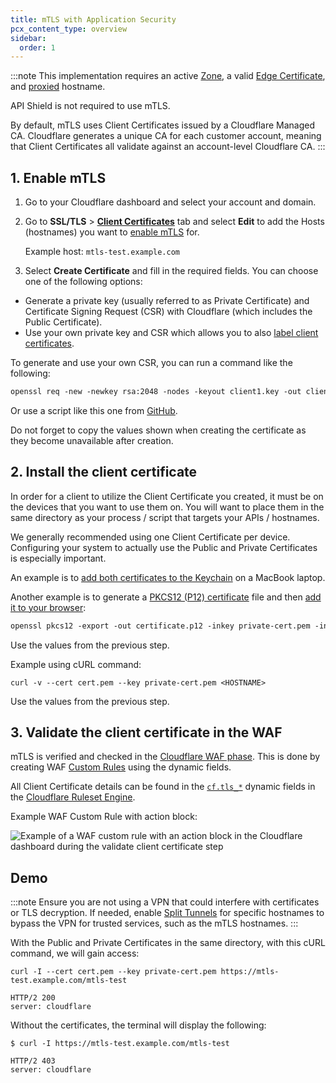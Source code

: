 ```yaml
---
title: mTLS with Application Security
pcx_content_type: overview
sidebar:
  order: 1
---
```


:::note
This implementation requires an active [Zone](/fundamentals/setup/accounts-and-zones/#zones), a valid [Edge Certificate](/ssl/edge-certificates/), and [proxied](/dns/manage-dns-records/reference/proxied-dns-records/) hostname. <br />

API Shield is not required to use mTLS. <br />

By default, mTLS uses Client Certificates issued by a Cloudflare Managed CA. Cloudflare generates a unique CA for each customer account, meaning that Client Certificates all validate against an account-level Cloudflare CA.
:::

## 1. Enable mTLS

1. Go to your Cloudflare dashboard and select your account and domain.
2. Go to **SSL/TLS** > **[Client Certificates](/ssl/client-certificates/)** tab and select **Edit** to add the Hosts (hostnames) you want to [enable mTLS](/ssl/client-certificates/enable-mtls/) for. 

    Example host: `mtls-test.example.com`

3. Select **Create Certificate** and fill in the required fields. You can choose one of the following options:

- Generate a private key (usually referred to as Private Certificate) and Certificate Signing Request (CSR) with Cloudflare (which includes the Public Certificate).
- Use your own private key and CSR which allows you to also [label client certificates](/ssl/client-certificates/label-client-certificate/).

To generate and use your own CSR, you can run a command like the following:

```txt
openssl req -new -newkey rsa:2048 -nodes -keyout client1.key -out client1.csr -subj '/C=GB/ST=London/L=London/O=Organization/CN=CommonName'
```

Or use a script like this one from [GitHub](https://github.com/erfianugrah/rootcatest/blob/main/fullgenerator.py).

Do not forget to copy the values shown when creating the certificate as they become unavailable after creation.

## 2. Install the client certificate

In order for a client to utilize the Client Certificate you created, it must be on the devices that you want to use them on. You will want to place them in the same directory as your process / script that targets your APIs / hostnames.

We generally recommended using one Client Certificate per device. Configuring your system to actually use the Public and Private Certificates is especially important.

An example is to [add both certificates to the Keychain](https://support.apple.com/en-gb/guide/keychain-access/kyca2431/mac) on a MacBook laptop. 

Another example is to generate a [PKCS12 (P12) certificate](https://en.wikipedia.org/wiki/PKCS_12) file and then [add it to your browser](https://www.ibm.com/docs/en/engineering-lifecycle-management-suite/lifecycle-management/7.0.2?topic=dashboards-importing-certificates-configuring-browsers):

```txt
openssl pkcs12 -export -out certificate.p12 -inkey private-cert.pem -in cert.pem
```

Use the values from the previous step.

Example using cURL command:

```cURL
curl -v --cert cert.pem --key private-cert.pem <HOSTNAME>
```

Use the values from the previous step.

## 3. Validate the client certificate in the WAF

mTLS is verified and checked in the [Cloudflare WAF phase](/waf/reference/phases/). This is done by creating WAF [Custom Rules](/waf/custom-rules/) using the dynamic fields.

All Client Certificate details can be found in the [`cf.tls_*`](/ruleset-engine/rules-language/fields/dynamic-fields/#cftls_cipher) dynamic fields in the [Cloudflare Ruleset Engine](/ruleset-engine/).

Example WAF Custom Rule with action block:

![Example of a WAF custom rule with an action block in the Cloudflare dashboard during the validate client certificate step](~/assets/images/learning-paths/mtls/waf-custom-rule-action-block.png)

## Demo

:::note
Ensure you are not using a VPN that could interfere with certificates or TLS decryption. If needed, enable [Split Tunnels](/cloudflare-one/connections/connect-devices/warp/configure-warp/route-traffic/split-tunnels/) for specific hostnames to bypass the VPN for trusted services, such as the mTLS hostnames.
:::

With the Public and Private Certificates in the same directory, with this cURL command, we will gain access:

```curl
curl -I --cert cert.pem --key private-cert.pem https://mtls-test.example.com/mtls-test

HTTP/2 200 
server: cloudflare
```

Without the certificates, the terminal will display the following:

```curl
$ curl -I https://mtls-test.example.com/mtls-test

HTTP/2 403
server: cloudflare
```